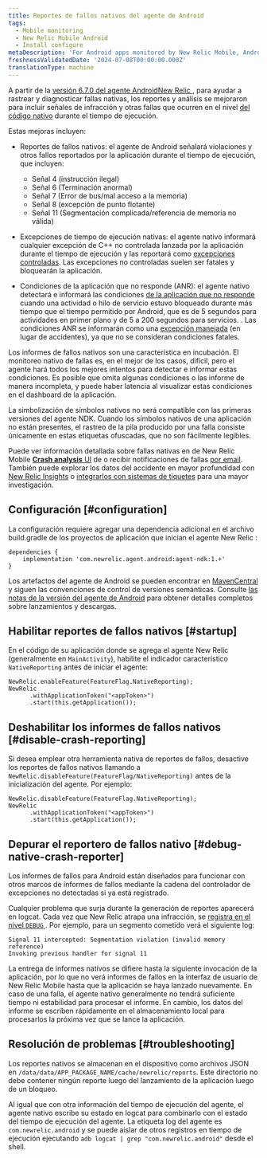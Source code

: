 ```yaml
---
title: Reportes de fallos nativos del agente de Android
tags:
  - Mobile monitoring
  - New Relic Mobile Android
  - Install configure
metaDescription: 'For Android apps monitored by New Relic Mobile, Android native crash, exception and ANR conditions are reported.'
freshnessValidatedDate: '2024-07-08T00:00:00.000Z'
translationType: machine
---
```


A partir de la [versión 6.7.0 del agente AndroidNew Relic ](https://docs.newrelic.com/docs/release-notes/mobile-release-notes/android-release-notes/android-670), para ayudar a rastrear y diagnosticar fallas nativas, los reportes y análisis se mejoraron para incluir señales de infracción y otras fallas que ocurren en el nivel [del código nativo](https://developer.android.com/ndk/guides) durante el tiempo de ejecución.

Estas mejoras incluyen:

* Reportes de fallos nativos: el agente de Android señalará violaciones y otros fallos reportados por la aplicación durante el tiempo de ejecución, que incluyen:

  * Señal 4 (instrucción ilegal)
  * Señal 6 (Terminación anormal)
  * Señal 7 (Error de bus/mal acceso a la memoria)
  * Señal 8 (excepción de punto flotante)
  * Señal 11 (Segmentación complicada/referencia de memoria no válida)

* Excepciones de tiempo de ejecución nativas: el agente nativo informará cualquier excepción de C++ no controlada lanzada por la aplicación durante el tiempo de ejecución y las reportará como [excepciones controladas](/docs/mobile-monitoring/mobile-monitoring-ui/crashes/introduction-mobile-handled-exceptions/). Las excepciones no controladas suelen ser fatales y bloquearán la aplicación.

* Condiciones de la aplicación que no responde (ANR): el agente nativo detectará e informará las condiciones [de la aplicación que no responde](https://developer.android.com/topic/performance/vitals/anr) cuando una actividad o hilo de servicio estuvo bloqueado durante más tiempo que el tiempo permitido por Android, que es de 5 segundos para actividades en primer plano y de 5 a 200 segundos para servicios. . Las condiciones ANR se informarán como una [excepción manejada](/docs/mobile-monitoring/mobile-monitoring-ui/crashes/introduction-mobile-handled-exceptions/) (en lugar de accidentes), ya que no se consideran condiciones fatales.

<Callout variant="important">
  Los informes de fallos nativos son una característica en incubación. El monitoreo nativo de fallas es, en el mejor de los casos, difícil, pero el agente hará todos los mejores intentos para detectar e informar estas condiciones. Es posible que omita algunas condiciones o las informe de manera incompleta, y puede haber latencia al visualizar estas condiciones en el dashboard de la aplicación.

  La simbolización de símbolos nativos no será compatible con las primeras versiones del agente NDK. Cuando los símbolos nativos de una aplicación no están presentes, el rastreo de la pila producido por una falla consiste únicamente en estas etiquetas ofuscadas, que no son fácilmente legibles.
</Callout>

Puede ver información detallada sobre fallas nativas en de New Relic Mobile [**Crash analysis** UI](/docs/mobile-monitoring/mobile-monitoring-ui/crashes/crash-analysis-group-filter-your-crashes) de o recibir notificaciones de fallas [por email](/docs/mobile-monitoring/mobile-monitoring-ui/crashes/receive-crash-notifications-email). También puede explorar los datos del accidente en mayor profundidad con [New Relic Insights](/docs/mobile-monitoring/mobile-monitoring-ui/crashes/crash-analysis-group-filter-your-crashes#insights) o [integrarlos con sistemas de tiquetes](/docs/mobile-monitoring/mobile-monitoring-ui/crashes/file-tickets-mobile-app-crashes) para una mayor investigación.

## Configuración [#configuration]

La configuración requiere agregar una dependencia adicional en el archivo build.gradle de los proyectos de aplicación que inician el agente New Relic :

```
dependencies {
    implementation 'com.newrelic.agent.android:agent-ndk:1.+'
}
```

Los artefactos del agente de Android se pueden encontrar en [MavenCentral](https://search.maven.org/search?q=g:com.newrelic.agent.android%20AND%20a:agent-ndk) y siguen las convenciones de control de versiones semánticas. Consulte [las notas de la versión del agente de Android](/docs/release-notes/mobile-release-notes/android-release-notes/) para obtener detalles completos sobre lanzamientos y descargas.

## Habilitar reportes de fallos nativos [#startup]

En el código de su aplicación donde se agrega el agente New Relic (generalmente en `MainActivity`), habilite el indicador característico `NativeReporting` antes de iniciar el agente:

```
NewRelic.enableFeature(FeatureFlag.NativeReporting);
NewRelic
      .withApplicationToken("<appToken>")
      .start(this.getApplication());
```

## Deshabilitar los informes de fallos nativos [#disable-crash-reporting]

Si desea emplear otra herramienta nativa de reportes de fallos, desactive los reportes de fallos nativos llamando a `NewRelic.disableFeature(FeatureFlag/NativeReporting)` antes de la inicialización del agente. Por ejemplo:

```
NewRelic.disableFeature(FeatureFlag.NativeReporting);
NewRelic
      .withApplicationToken("<appToken>")
      .start(this.getApplication());
```

## Depurar el reportero de fallos nativo [#debug-native-crash-reporter]

Los informes de fallos para Android están diseñados para funcionar con otros marcos de informes de fallos mediante la cadena del controlador de excepciones no detectadas si ya está registrado.

Cualquier problema que surja durante la generación de reportes aparecerá en logcat. Cada vez que New Relic atrapa una infracción, se [registra en el nivel `DEBUG` ](/docs/mobile-monitoring/new-relic-mobile-android/api-guides/android-agent-configuration-feature-flags#logging). Por ejemplo, para un segmento cometido verá el siguiente log:

```
Signal 11 intercepted: Segmentation violation (invalid memory reference)
Invoking previous handler for signal 11
```

La entrega de informes nativos se difiere hasta la siguiente invocación de la aplicación, por lo que no verá informes de fallos en la interfaz de usuario de New Relic Mobile hasta que la aplicación se haya lanzado nuevamente. En caso de una falla, el agente nativo generalmente no tendrá suficiente tiempo ni estabilidad para procesar el informe. En cambio, los datos del informe se escriben rápidamente en el almacenamiento local para procesarlos la próxima vez que se lance la aplicación.

## Resolución de problemas [#troubleshooting]

Los reportes nativos se almacenan en el dispositivo como archivos JSON en `/data/data/APP_PACKAGE_NAME/cache/newrelic/reports`. Este directorio no debe contener ningún reporte luego del lanzamiento de la aplicación luego de un bloqueo.

Al igual que con otra información del tiempo de ejecución del agente, el agente nativo escribe su estado en logcat para combinarlo con el estado del tiempo de ejecución del agente. La etiqueta log del agente es `com.newrelic.android` y se puede aislar de otros registros en tiempo de ejecución ejecutando `adb logcat | grep "com.newrelic.android"` desde el shell.